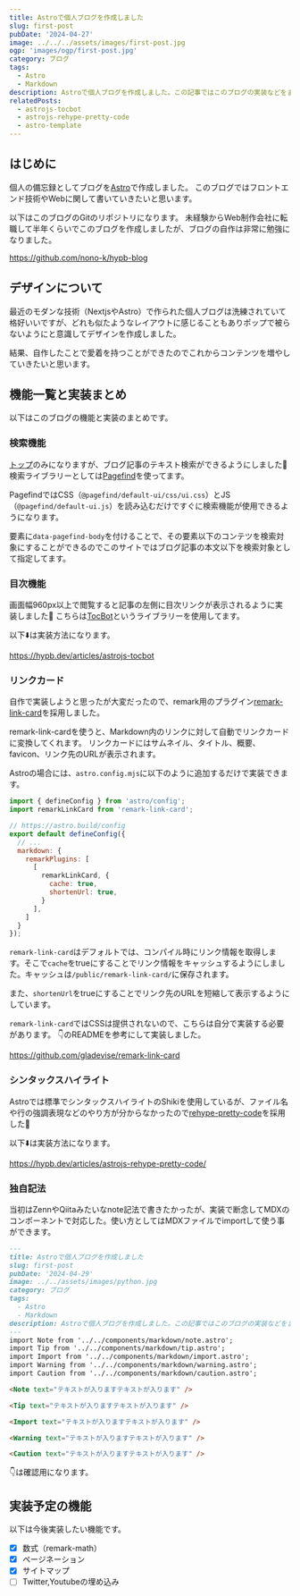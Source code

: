 ```yaml
---
title: Astroで個人ブログを作成しました
slug: first-post
pubDate: '2024-04-27'
image: ../../../assets/images/first-post.jpg
ogp: 'images/ogp/first-post.jpg'
category: ブログ
tags:
  - Astro
  - Markdown
description: Astroで個人ブログを作成しました。この記事ではこのブログの実装などをまとめています
relatedPosts:
  - astrojs-tocbot
  - astrojs-rehype-pretty-code
  - astro-template
---
```


## はじめに

個人の備忘録としてブログを[Astro](https://astro.build)で作成しました。
このブログではフロントエンド技術やWebに関して書いていきたいと思います。

以下はこのブログのGitのリポジトリになります。
未経験からWeb制作会社に転職して半年くらいでこのブログを作成しましたが、ブログの自作は非常に勉強になりました。

https://github.com/nono-k/hypb-blog

## デザインについて

最近のモダンな技術（NextjsやAstro）で作られた個人ブログは洗練されていて格好いいですが、どれも似たようなレイアウトに感じることもありポップで被らないようにと意識してデザインを作成しました。

結果、自作したことで愛着を持つことができたのでこれからコンテンツを増やしていきたいと思います。

## 機能一覧と実装まとめ

以下はこのブログの機能と実装のまとめです。

### 検索機能

[トップ](https://hypb.dev)のみになりますが、ブログ記事のテキスト検索ができるようにしました🔎検索ライブラリーとしては[Pagefind](https://pagefind.app/)を使ってます。

PagefindではCSS（`@pagefind/default-ui/css/ui.css`）とJS（`@pagefind/default-ui.js`）を読み込むだけですぐに検索機能が使用できるようになります。

要素に`data-pagefind-body`を付けることで、その要素以下のコンテツを検索対象にすることができるのでこのサイトではブログ記事の本文以下を検索対象として指定してます。

### 目次機能

画面幅960px以上で閲覧すると記事の左側に目次リンクが表示されるように実装しました📔
こちらは[TocBot](https://tscanlin.github.io/tocbot/)というライブラリーを使用してます。

以下:arrow_down:は実装方法になります。

https://hypb.dev/articles/astrojs-tocbot

### リンクカード

自作で実装しようと思ったが大変だったので、remark用のプラグイン[remark-link-card](https://github.com/gladevise/remark-link-card?tab=readme-ov-file)を採用しました。

remark-link-cardを使うと、Markdown内のリンクに対して自動でリンクカードに変換してくれます。
リンクカードにはサムネイル、タイトル、概要、favicon、リンク先のURLが表示されます。

Astroの場合には、`astro.config.mjs`に以下のように追加するだけで実装できます。

```js title="astro.config.mjs"
import { defineConfig } from 'astro/config';
import remarkLinkCard from 'remark-link-card';

// https://astro.build/config
export default defineConfig({
  // ...
  markdown: {
    remarkPlugins: [
      [
        remarkLinkCard, {
          cache: true,
          shortenUrl: true,
        }
      ],
    ]
  }
});
```

`remark-link-card`はデフォルトでは、コンパイル時にリンク情報を取得します。そこで`cache`をtrueにすることでリンク情報をキャッシュするようにしました。キャッシュは`/public/remark-link-card/`に保存されます。

また、`shortenUrl`をtrueにすることでリンク先のURLを短縮して表示するようにしています。

`remark-link-card`ではCSSは提供されないので、こちらは自分で実装する必要があります。
👇のREADMEを参考にして実装しました。

https://github.com/gladevise/remark-link-card

### シンタックスハイライト

Astroでは標準でシンタックスハイライトのShikiを使用しているが、ファイル名や行の強調表現などのやり方が分からなかったので[rehype-pretty-code](https://rehype-pretty.pages.dev/)を採用した🔮

以下⬇️は実装方法になります。

https://hypb.dev/articles/astrojs-rehype-pretty-code/

### 独自記法

当初はZennやQiitaみたいなnote記法で書きたかったが、実装で断念してMDXのコンポーネントで対応した。使い方としてはMDXファイルでimportして使う事ができます。

```md
---
title: Astroで個人ブログを作成しました
slug: first-post
pubDate: '2024-04-29'
image: ../../assets/images/python.jpg
category: ブログ
tags:
  - Astro
  - Markdown
description: Astroで個人ブログを作成しました。この記事ではこのブログの実装などをまとめています
---
import Note from '../../components/markdown/note.astro';
import Tip from '../../components/markdown/tip.astro';
import Import from '../../components/markdown/import.astro';
import Warning from '../../components/markdown/warning.astro';
import Caution from '../../components/markdown/caution.astro';

<Note text="テキストが入りますテキストが入ります" />

<Tip text="テキストが入りますテキストが入ります" />

<Import text="テキストが入りますテキストが入ります" />

<Warning text="テキストが入りますテキストが入ります" />

<Caution text="テキストが入りますテキストが入ります" />
```

👇は確認用になります。

<Note text="テキストが入りますテキストが入ります" />

<Tip text="テキストが入りますテキストが入ります" />

<Import text="テキストが入りますテキストが入ります" />

<Warning text="テキストが入りますテキストが入ります" />

<Caution text="テキストが入りますテキストが入ります" />

## 実装予定の機能

以下は今後実装したい機能です。

- [x] 数式（remark-math）
- [x] ページネーション
- [x] サイトマップ
- [ ] Twitter,Youtubeの埋め込み